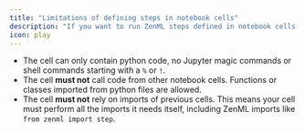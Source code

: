 ```yaml
---
title: "Limitations of defining steps in notebook cells"
description: "If you want to run ZenML steps defined in notebook cells remotely (either with a remote [orchestrator](v/0.66.0/stack-components/orchestrators) or [step operator](v/0.66.0/stack-components/step-operators)), the cells defining your steps must meet the following conditions"
icon: play
---
```




* The cell can only contain python code, no Jupyter magic commands or shell commands starting with a `%` or `!`.
* The cell **must not** call code from other notebook cells. Functions or classes imported from python files are allowed.
* The cell **must not** rely on imports of previous cells. This means your cell must perform all the imports it needs itself, including ZenML imports like `from zenml import step`.
